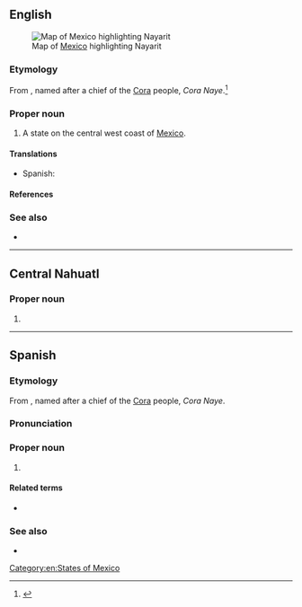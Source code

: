 ==English==
[[File:Mexico map, MX-NAY.svg|thumb|Map of [[Mexico]] highlighting Nayarit]]

===Etymology===
From {{der|en|crn|Náayerite}}, named after a chief of the [[w:Cora people|Cora]] people, ''Cora Naye''.<ref>{{cite-web|url=http://www.e-local.gob.mx/work/templates/enciclo/nayarit/mpios/18009a.htm|title=El Nayar|work=Enciclopedia de los Municipios de México|archiveurl=https://web.archive.org/web/20070502155940/http://www.e-local.gob.mx/work/templates/enciclo/nayarit/mpios/18009a.htm|archivedate=2 May 2007|accessdate=4 May 2009}}</ref>

===Proper noun===
{{en-proper noun}}

# A state on the central west coast of [[Mexico]].

====Translations====
{{trans-top|state of Mexico}}
* Spanish: {{t+|es|Nayarit|m}}
{{trans-mid}}
{{trans-bottom}}

====References====
<references/>

===See also===
* {{pedialite}}

[[Category:en:States of Mexico]]

----

==Central Nahuatl==

===Proper noun===
{{head|nhn|proper noun}}

# {{place|nhn|state|c/Mexico|t=Nayarit}}

----

==Spanish==

===Etymology===
From {{der|es|crn|Náayerite}}, named after a chief of the [[w:Cora people|Cora]] people, ''Cora Naye''.

===Pronunciation===
{{es-IPA}}

===Proper noun===
{{es-proper noun|m}}

# {{place|es|state|c/Mexico}}

====Related terms====
* {{l|es|nayarita}}

===See also===
* {{pedialite|lang=es}}